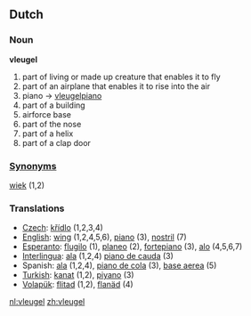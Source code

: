 ==Dutch==

===Noun===
'''vleugel'''
# part of living or made up creature that enables it to fly
# part of an airplane that enables it to rise into the air
# piano -> [[vleugelpiano]]
# part of a building
# airforce base 
# part of the nose
# part of a helix
# part of a clap door

===[[Synonym]]s===
[[wiek]] (1,2)

===Translations===

*[[Czech]]: [[křídlo]] (1,2,3,4)
*[[English]]: [[wing]] (1,2,4,5,6), [[piano]] (3), [[nostril]] (7)
*[[Esperanto]]: [[flugilo]] (1), [[planeo]] (2), [[fortepiano]] (3), [[alo]] (4,5,6,7)
*[[Interlingua]]: [[ala]] (1,2,4) [[piano de cauda]] (3)
*Spanish: [[ala]] (1,2,4), [[piano de cola]] (3), [[base aerea]] (5)
*[[Turkish]]: [[kanat]] (1,2), [[piyano]] (3)
*[[Volapük]]: [[flitad]] (1,2), [[flanäd]] (4)

[[nl:vleugel]]
[[zh:vleugel]]